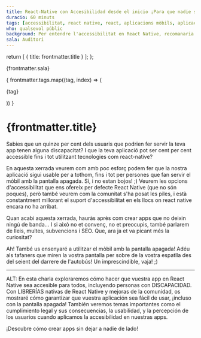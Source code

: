 ```yaml
---
title: React-Native con Accesibilidad desde el inicio ¡Para que nadie se quede sin tocar tu app!
duracio: 60 minuts
tags: [accessibilitat, react native, react, aplicacions mòbils, aplicacions inclusives, aplicacions per a tothom, diversitat, lectors de pantalla, iOS, Android]
who: qualsevol públic
background: Per entendre l'accessibilitat en React Native, recomanaria tenir cert nivell en aquesta matèria, però com que ensenyaré altres coses com el maneig de l'app amb lector de pantalla, tampoc és imprescindible. Crec que tothom pot emportar-se alguna cosa d'aquesta xerrada.
sala: Auditori
---
```


  return [
    { title: frontmatter.title }
  ];
};

<div class="flex gap-3.5 pt-4 flex-wrap">
    <div class="flex h-auto min-w-[88px] items-center justify-center rounded-lg bg-[#65E0B8] p-1 text-xs text-neutral-900 ">
        <p>{frontmatter.sala}</p>
    </div>
    {
        frontmatter.tags.map((tag, index) => (
            <div key={index} class="flex h-auto min-w-[88px] items-center justify-center rounded-lg bg-[#FFE999] p-1 text-xs text-neutral-900">
                <p>{tag}</p>
            </div>
        ))
    }
</div>

# {frontmatter.title}

Sabies que un quinze per cent dels usuaris que podrien fer servir la teva app tenen alguna discapacitat? I que la teva aplicació pot ser cent per cent accessible fins i tot utilitzant tecnologies com react-native?

En aquesta xerrada veurem com amb poc esforç podem fer que la nostra aplicació sigui usable per a tothom, fins i tot per persones que fan servir el mòbil amb la pantalla apagada. Sí, i no estan bojos! ;) Veurem les opcions d'accessibilitat que ens ofereix per defecte React Native (que no són poques), però també veurem com la comunitat s'ha posat les piles, i està constantment millorant el suport d'accessibilitat en els llocs on react native encara no ha arribat.

Quan acabi aquesta xerrada, hauràs après com crear apps que no deixin ningú de banda... I si això no et convenç, no et preocupis, també parlarem de lleis, multes, subvencions i SEO. Que, ara ja et va picant més la curiositat?

Ah! També us ensenyaré a utilitzar el mòbil amb la pantalla apagada! Adéu als tafaners que miren la vostra pantalla per sobre de la vostra espatlla des del seient del darrere de l'autobús! Un imprescindible, vaja! ;)

----

ALT: En esta charla exploraremos cómo hacer que vuestra app en React Native sea accesible para todos, incluyendo personas con DISCAPACIDAD. Con LIBRERÍAS nativas de React Native y mejoras de la comunidad, os mostraré cómo garantizar que vuestra aplicación sea fácil de usar, ¡incluso con la pantalla apagada!
 También veremos temas importantes como el cumplimiento legal y sus consecuencias, la usabilidad, y  la percepción de los usuarios cuando aplicamos la accesibilidad en nuestras apps.

¡Descubre cómo crear apps sin dejar a nadie de lado!
